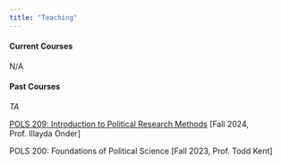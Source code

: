 ---
title: "Teaching"
---

#### Current Courses

N/A


#### Past Courses

*TA*

[POLS 209: Introduction to Political Research Methods](https://github.com/reshi-rajan/pols-209-fall24) \[Fall 2024, Prof. Illayda Onder\]

POLS 200: Foundations of Political Science \[Fall 2023, Prof. Todd Kent\]
